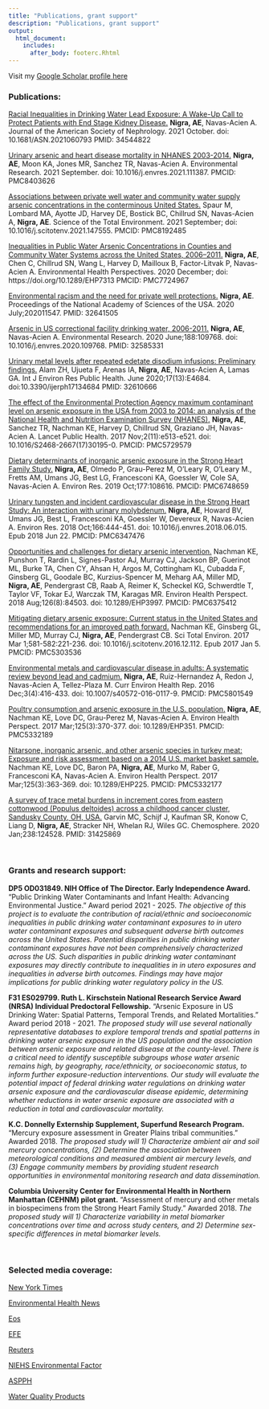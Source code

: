 ```yaml
---
title: "Publications, grant support"
description: "Publications, grant support"
output:
  html_document:
    includes:
      after_body: footerc.Rhtml
---
```

Visit my [Google Scholar profile here](https://scholar.google.com/citations?user=7h7BTIXehlsC&hl=en&oi=ao)
<br>

### Publications:

[Racial Inequalities in Drinking Water Lead Exposure: A Wake-Up Call to Protect Patients with End Stage Kidney Disease.](https://www.ncbi.nlm.nih.gov/pubmed/34544822)
**Nigra, AE**, Navas-Acien A. Journal of the American Society of Nephrology. 2021 October. doi: 10.1681/ASN.2021060793
PMID: 34544822

[Urinary arsenic and heart disease mortality in NHANES 2003-2014.](https://www.ncbi.nlm.nih.gov/pubmed/34090890)
**Nigra, AE**, Moon KA, Jones MR, Sanchez TR, Navas-Acien A. Environmental Research. 2021 September. doi: 10.1016/j.envres.2021.111387.
PMCID: PMC8403626

[Associations between private well water and community water supply arsenic concentrations in the conterminous United States.](https://www.ncbi.nlm.nih.gov/pubmed/33991916)
Spaur M, Lombard MA, Ayotte JD, Harvey DE, Bostick BC, Chillrud SN, Navas-Acien A, **Nigra, AE**. Science of the Total Environment. 2021 September; doi: 10.1016/j.scitotenv.2021.147555.
PMCID: PMC8192485

[Inequalities in Public Water Arsenic Concentrations in Counties and Community Water Systems across the United States, 2006–2011.](https://ehp.niehs.nih.gov/doi/full/10.1289/EHP7313)
**Nigra, AE**, Chen C, Chillrud SN, Wang L, Harvey D, Mailloux B, Factor-Litvak P, Navas-Acien A. Environmental Health Perspectives. 2020 December; doi: https://doi.org/10.1289/EHP7313
PMCID: PMC7724967

[Environmental racism and the need for private well protections.](https://www.ncbi.nlm.nih.gov/pubmed/32641505)
**Nigra, AE**. Proceedings of the National Academy of Sciences of the USA. 2020 July;202011547.
PMID: 32641505

[Arsenic in US correctional facility drinking water, 2006-2011.](https://www.ncbi.nlm.nih.gov/pubmed/32585331)
**Nigra, AE**, Navas-Acien A. Environmental Research. 2020 June;188:109768. doi: 10.1016/j.envres.2020.109768.
PMID: 32585331

[Urinary metal levels after repeated edetate disodium infusions: Preliminary findings.](https://www.ncbi.nlm.nih.gov/pubmed/32610666)
Alam ZH, Ujueta F, Arenas IA, **Nigra, AE**, Navas-Acien A, Lamas GA.
Int J Environ Res Public Health. June 2020;17(13):E4684. doi:10.3390/ijerph17134684
PMID: 32610666

[The effect of the Environmental Protection Agency maximum contaminant level on arsenic exposure in the USA from 2003 to 2014: an analysis of the National Health and Nutrition Examination Survey (NHANES).](https://www.ncbi.nlm.nih.gov/pubmed/29250608)
**Nigra, AE**, Sanchez TR, Nachman KE, Harvey D, Chillrud SN, Graziano JH, Navas-Acien A.
Lancet Public Health. 2017 Nov;2(11):e513-e521. doi: 10.1016/S2468-2667(17)30195-0.
PMCID: PMC5729579

[Dietary determinants of inorganic arsenic exposure in the Strong Heart Family Study.](https://www.ncbi.nlm.nih.gov/pubmed/31442790)
**Nigra, AE**, Olmedo P, Grau-Perez M, O'Leary R, O'Leary M., Fretts AM, Umans JG, Best LG, Francesconi KA, Goessler W, Cole SA, Navas-Acien A. Environ Res. 2019 Oct;177:108616.
PMCID: PMC6748659

[Urinary tungsten and incident cardiovascular disease in the Strong Heart Study: An interaction with urinary molybdenum.](https://www.ncbi.nlm.nih.gov/pubmed/29940477)
**Nigra, AE**, Howard BV, Umans JG, Best L, Francesconi KA, Goessler W, Devereux R, Navas-Acien A.
Environ Res. 2018 Oct;166:444-451. doi: 10.1016/j.envres.2018.06.015. Epub 2018 Jun 22.
PMCID: PMC6347476

[Opportunities and challenges for dietary arsenic intervention.](https://www.ncbi.nlm.nih.gov/pubmed/30235424)
Nachman KE, Punshon T, Rardin L, Signes-Pastor AJ, Murray CJ, Jackson BP, Guerinot ML, Burke TA, Chen CY, Ahsan H, Argos M, Cottingham KL, Cubadda F, Ginsberg GL, Goodale BC, Kurzius-Spencer M, Meharg AA, Miller MD, **Nigra, AE**, Pendergrast CB, Raab A, Reimer K, Scheckel KG, Schwerdtle T, Taylor VF, Tokar EJ, Warczak TM, Karagas MR.
Environ Health Perspect. 2018 Aug;126(8):84503. doi: 10.1289/EHP3997.
PMCID: PMC6375412

[Mitigating dietary arsenic exposure: Current status in the United States and recommendations for an improved path forward.](https://www.ncbi.nlm.nih.gov/pubmed/28065543)
Nachman KE, Ginsberg GL, Miller MD, Murray CJ, **Nigra, AE**, Pendergrast CB.
Sci Total Environ. 2017 Mar 1;581-582:221-236. doi: 10.1016/j.scitotenv.2016.12.112. Epub 2017 Jan 5.
PMCID: PMC5303536

[Environmental metals and cardiovascular disease in adults: A systematic review beyond lead and cadmium.](https://www.ncbi.nlm.nih.gov/pubmed/27783356)
**Nigra, AE**, Ruiz-Hernandez A, Redon J, Navas-Acien A, Tellez-Plaza M.
Curr Environ Health Rep. 2016 Dec;3(4):416-433. doi: 10.1007/s40572-016-0117-9.
PMCID: PMC5801549

[Poultry consumption and arsenic exposure in the U.S. population.](https://www.ncbi.nlm.nih.gov/pubmed/27735790)
**Nigra, AE**, Nachman KE, Love DC, Grau-Perez M, Navas-Acien A.
Environ Health Perspect. 2017 Mar;125(3):370-377. doi: 10.1289/EHP351.
PMCID: PMC5332189

[Nitarsone, inorganic arsenic, and other arsenic species in turkey meat: Exposure and risk assessment based on a 2014 U.S. market basket sample.](https://www.ncbi.nlm.nih.gov/pubmed/27735789)
Nachman KE, Love DC, Baron PA, **Nigra, AE**, Murko M, Raber G, Francesconi KA, Navas-Acien A.
Environ Health Perspect. 2017 Mar;125(3):363-369. doi: 10.1289/EHP225. 
PMCID: PMC5332177

[A survey of trace metal burdens in increment cores from eastern cottonwood (Populus deltoides) across a childhood cancer cluster, Sandusky County, OH, USA.](https://www.ncbi.nlm.nih.gov/pubmed/31425869)
Garvin MC, Schijf J, Kaufman SR, Konow C, Liang D, **Nigra, AE**, Stracker NH, Whelan RJ, Wiles GC. Chemosphere. 2020 Jan;238:124528.
PMID: 31425869


<br>

### Grants and research support:
**DP5 OD031849. NIH Office of The Director. Early Independence Award.** "Public Drinking Water Contaminants and Infant Health: Advancing Environmental Justice." Award period 2021 - 2025.
*The objective of this project is to evaluate the contribution of racial/ethnic and socioeconomic inequalities in public drinking water contaminant exposures to in utero water contaminant exposures and subsequent adverse birth outcomes across the United States. Potential disparities in public drinking water contaminant exposures have not been comprehensively characterized across the US. Such disparities in public drinking water contaminant exposures may directly contribute to inequalities in in utero exposures and inequalities in adverse birth outcomes. Findings may have major implications for public drinking water regulatory policy in the US.*

**F31 ES029799. Ruth L. Kirschstein National Research Service Award (NRSA) Individual Predoctoral Fellowship.** "Arsenic Exposure in US Drinking Water: Spatial Patterns, Temporal Trends, and Related Mortalities." Award period 2018 - 2021.
*The proposed study will use several nationally representative databases to explore temporal trends and spatial patterns in drinking water arsenic exposure in the US population and the association between arsenic exposure and related disease at the county-level. There is a critical need to identify susceptible subgroups whose water arsenic remains high, by geography, race/ethnicity, or socioeconomic status, to inform further exposure-reduction interventions. Our study will evaluate the potential impact of federal drinking water regulations on drinking water arsenic exposure and the cardiovascular disease epidemic, determining whether reductions in water arsenic exposure are associated with a reduction in total and cardiovascular mortality.*

**K.C. Donnelly Externship Supplement, Superfund Research Program.** "Mercury exposure assessment in Greater Plains tribal communities." Awarded 2018.
*The proposed study will 1) Characterize ambient air and soil mercury concentrations, (2) Determine the association between meteorological conditions and measured ambient air mercury levels, and (3) Engage community members by providing student research opportunities in environmental monitoring research and data dissemination.*

**Columbia University Center for Environmental Health in Northern Manhattan (CEHNM) pilot grant.** "Assessment of mercury and other metals in biospecimens from the Strong Heart Family Study." Awarded 2018.
*The proposed study will 1) Characterize variability in metal biomarker concentrations over time and across study centers, and 2) Determine sex-specific differences in metal biomarker levels.* 

<br>

### Selected media coverage:
[New York Times](https://www.nytimes.com/2017/10/24/well/live/arsenic-reductions-in-drinking-water-tied-to-fewer-cancer-deaths.html)

[Environmental Health News](https://www.ehn.org/arsenic-water-southwest--2649419084.html)

[Eos](https://eos.org/features/an-unfought-geoscience-battle-in-u-s-prisons)

[EFE](https://es-us.noticias.yahoo.com/altos-niveles-ars%C3%A9nico-agua-potable-145713627.html)

[Reuters](https://www.reuters.com/article/us-arsenic-water-regulations/u-s-drinking-water-regulations-tied-to-reduced-arsenic-exposure-idUSKBN1DO2KH)

[NIEHS Environmental Factor](https://factor.niehs.nih.gov/2017/11/papers/arsenic/index.htm)

[ASPPH](https://www.aspph.org/columbia-study-found-arsenic-exposure-in-u-s-public-drinking-water-declined-following-new-epa-regulations/)

[Water Quality Products](https://www.wqpmag.com/arsenic/study-investigates-arsenic-southwestern-correctional-facilities-drinking-water)
